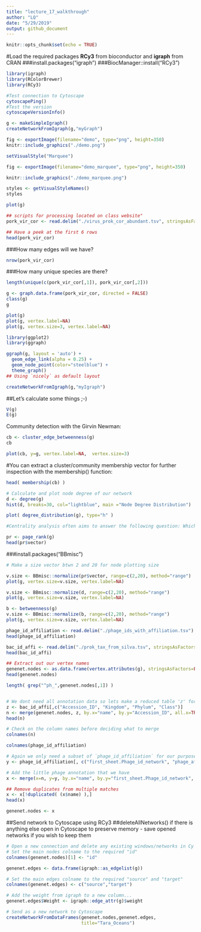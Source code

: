 ```yaml
---
title: "lecture_17_walkthrough"
author: "LQ"
date: "5/29/2019"
output: github_document
---
```


```r
knitr::opts_chunk$set(echo = TRUE)
```

#Load the required packages **RCy3** from bioconductor and **igraph** from CRAN
###install.packages("igraph")
###BiocManager::install("RCy3")

```r
library(igraph)
library(RColorBrewer)
library(RCy3)
```


```r
#Test connection to Cytoscape 
cytoscapePing()
#Test the version
cytoscapeVersionInfo()
```

```r
g <- makeSimpleIgraph()
createNetworkFromIgraph(g,"myGraph")
```

```r
fig <- exportImage(filename="demo", type="png", height=350)
knitr::include_graphics("./demo.png")
```

```r
setVisualStyle("Marquee")
```

```r
fig <- exportImage(filename="demo_marquee", type="png", height=350)

knitr::include_graphics("./demo_marquee.png")
```

```r
styles <- getVisualStyleNames()
styles
```

```r
plot(g)
```


```r
## scripts for processing located on class website"
pork_vir_cor <- read.delim("./virus_prok_cor_abundant.tsv", stringsAsFactors = FALSE)

## Have a peek at the first 6 rows
head(pork_vir_cor)
```

###How many edges will we have?
```r
nrow(pork_vir_cor)
```

###How many unique species are there?
```r
length(unique(c(pork_vir_cor[,1]), pork_vir_cor[,2]))

```

```r
g <- graph.data.frame(pork_vir_cor, directed = FALSE)
class(g)
g
```

```r
plot(g)
plot(g, vertex.label=NA)
plot(g, vertex.size=3, vertex.label=NA)
```

```r
library(ggplot2)
library(ggraph)
```

```r
ggraph(g, layout = 'auto') +
  geom_edge_link(alpha = 0.25) +
  geom_node_point(color="steelblue") +
  theme_graph()
## Using `nicely` as default layout
```

```r
createNetworkFromIgraph(g,"myIgraph")
```

##Let's calculate some things ;-)
```r
V(g)
E(g)
```

Community detection with the Girvin Newman:
```r
cb <- cluster_edge_betweenness(g)
cb
```

```r
plot(cb, y=g, vertex.label=NA,  vertex.size=3)
```

#You can extract a cluster/community membership vector for further inspection with the membership() function:

```r
head( membership(cb) )
```

```r
# Calculate and plot node degree of our network
d <- degree(g)
hist(d, breaks=30, col="lightblue", main ="Node Degree Distribution")
```

```r
plot( degree_distribution(g), type="h" )
```

```r
#Centrality analysis often aims to answer the following question: Which nodes are the most important and why? One centrality method that you can often find in publications is the Google PageRank score. 

pr <- page_rank(g)
head(pr$vector)
```

###install.packages("BBmisc")
```r
# Make a size vector btwn 2 and 20 for node plotting size

v.size <- BBmisc::normalize(pr$vector, range=c(2,20), method="range")
plot(g, vertex.size=v.size, vertex.label=NA)
```

```r
v.size <- BBmisc::normalize(d, range=c(2,20), method="range")
plot(g, vertex.size=v.size, vertex.label=NA)
```

```r
b <- betweenness(g)
v.size <- BBmisc::normalize(b, range=c(2,20), method="range")
plot(g, vertex.size=v.size, vertex.label=NA)
```

```r
phage_id_affiliation <- read.delim("./phage_ids_with_affiliation.tsv")
head(phage_id_affiliation)
```

```r
bac_id_affi <- read.delim("./prok_tax_from_silva.tsv", stringsAsFactors = FALSE)
head(bac_id_affi)
```

```r
## Extract out our vertex names
genenet.nodes <- as.data.frame(vertex.attributes(g), stringsAsFactors=FALSE)
head(genenet.nodes)
```

```r
length( grep("^ph_",genenet.nodes[,1]) )
```

```r

```

```r
# We dont need all annotation data so lets make a reduced table 'z' for merging
z <- bac_id_affi[,c("Accession_ID", "Kingdom", "Phylum", "Class")]
n <- merge(genenet.nodes, z, by.x="name", by.y="Accession_ID", all.x=TRUE)
head(n)
```

```r
# Check on the column names before deciding what to merge
colnames(n)
```

```r
colnames(phage_id_affiliation)
```

```r
# Again we only need a subset of `phage_id_affiliation` for our purposes
y <- phage_id_affiliation[, c("first_sheet.Phage_id_network", "phage_affiliation","Tax_order", "Tax_subfamily")]

# Add the little phage annotation that we have
x <- merge(x=n, y=y, by.x="name", by.y="first_sheet.Phage_id_network", all.x=TRUE)

## Remove duplicates from multiple matches
x <- x[!duplicated( (x$name) ),]
head(x)
```

```r
genenet.nodes <- x
```

##Send network to Cytoscape using RCy3
##deleteAllNetworks() if there is anything else open in Cytoscape to preserve memory - save opened networks if you wish to keep them
```r
# Open a new connection and delete any existing windows/networks in Cy
# Set the main nodes colname to the required "id" 
colnames(genenet.nodes)[1] <- "id"
```

```r
genenet.edges <- data.frame(igraph::as_edgelist(g))

# Set the main edges colname to the required "source" and "target" 
colnames(genenet.edges) <- c("source","target")

# Add the weight from igraph to a new column...
genenet.edges$Weight <- igraph::edge_attr(g)$weight

# Send as a new network to Cytoscape
createNetworkFromDataFrames(genenet.nodes,genenet.edges, 
                            title="Tara_Oceans")
```

